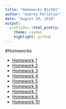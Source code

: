 ```yaml
---
title: "Homeworks Bio381"
author: "Aubrey Pelletier"
date: "August 29, 2018"
output:
  prettydoc::html_pretty:
    theme: cayman
    highlight: github
---
```


#Homeworks

* [Homework 1](Homework_1.html)
* [Homework 2](Homework_2.html)
* [Homework 3](Homework_3.pdf)
* [Homework 4](Homework_4.html)
* [Homework 5](Homework_5.html)
* [Homework 6](Homework_6.html)
* [Homework 7](Homework_7.html)
* [Homework 8](Homework_8.html)
* [Homework 10](Homework_10.html)